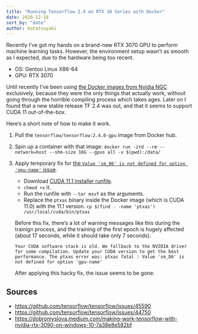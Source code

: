 ```yaml
---
title: "Running Tensorflow 2.4 on RTX 30 Series with Docker"
date: 2020-12-18
sort_by: "date"
author: kotatsuyaki
---
```


Recently I've got my hands on a brand-new RTX 3070 GPU to perform machine learning tasks.
However, the environment setup wasn't as smooth as I expected, due to the hardware being too recent.

- OS: Gentoo Linux X86-64
- GPU: RTX 3070

Until recently I've been using [the Docker images from Nvidia NGC](https://ngc.nvidia.com/catalog/containers/nvidia:tensorflow/tags) exclusively, because they were the only things that actually work,
without going through the horrible compiling process which takes ages.
Later on I found that a new stable release TF 2.4 was out, and that it seems to support CUDA 11 out-of-the-box.

<!-- more -->

Here's a short note of how to make it work.

1. Pull the `tensorflow/tensorflow:2.4.0-gpu` image from Docker hub.
2. Spin up a container with that image:
    ```
    docker run -itd --rm --network=host --shm-size 16G --gpus all -v $(pwd):/data/
    ```

3. Apply temporary fix for [the `Value 'sm_86' is not defined for option 'gpu-name'` issue](https://github.com/tensorflow/tensorflow/issues/45590).
    - Download [CUDA 11.1 installer runfile](https://developer.download.nvidia.com/compute/cuda/11.1.0/local_installers/cuda_11.1.0_455.23.05_linux.run).
    - `chmod +x` it.
    - Run the runfile with `--tar mxvf` as the arguments.
    - Replace the `ptxas` binary inside the Docker image (which is CUDA 11.0) with the 11.1 version.
        ```
        cp $(find . -name 'ptxas') /usr/local/cuda/bin/ptxas
        ```

    Before this fix, there's a lot of warning messages like this during the trainign process, and the training of the first epoch is hugely affected (about 17 seconds, while it should take only 7 seconds).

    ```
    Your CUDA software stack is old. We fallback to the NVIDIA driver for some compilation. Update your CUDA version to get the best performance. The ptxas error was: ptxas fatal : Value 'sm_86' is not defined for option 'gpu-name'
    ```

    After applying this hacky fix, the issue seems to be gone.

## Sources

- <https://github.com/tensorflow/tensorflow/issues/45590>
- <https://github.com/tensorflow/tensorflow/issues/44750>
- <https://dobromyslova.medium.com/making-work-tensorflow-with-nvidia-rtx-3090-on-windows-10-7a38e8e582bf>

